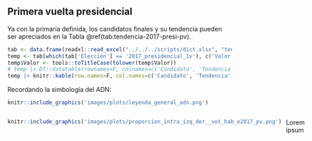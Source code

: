 ## Primera vuelta presidencial

Ya con la primaria definida, los candidatos finales y su tendencia pueden ser apreciados en la Tabla \@ref(tab:tendencia-2017-presi-pv).

```r
tab <- data.frame(readxl::read_excel("../../../scripts/dict.xlsx", "tendencia"))
temp <- tab[which(tab['Elección'] == '2017_presidencial_1v'), c('Valor', "label")]
temp$Valor <- tools::toTitleCase(tolower(temp$Valor))
# temp |> DT::datatable(rownames=F, colnames=c('Candidato', 'Tendencia'), options = list(dom = 't'))
temp |> knitr::kable(row.names=F, col.names=c('Candidato', 'Tendencia'), caption='Candidatos y su tendencia')
```


Recordando la simbología del ADN:

```r
knitr::include_graphics('images/plots/leyenda_general_adn.png')
```

:::: {style="display: grid; grid-template-columns: 1fr 1fr; grid-column-gap: 10px;"}

::: {}
<!-- Lado izquierdo -->
```r
knitr::include_graphics('images/plots/proporcion_intra_izq_der__vot_hab_e2017_pv.png')
```
:::

::: {}
<!-- Lado derecho -->
Lorem ipsum

:::

::::